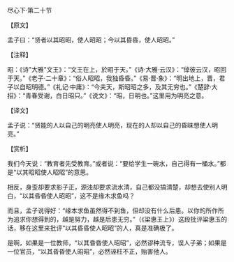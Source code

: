 

尽心下·第二十节

【原文】

孟子曰：“贤者以其昭昭，使人昭昭；今以其昏昏，使人昭昭。”

【注释】

昭：《诗"大雅"文王》：“文王在上，於昭于天。”《诗·大雅·云汉》：“倬彼云汉，昭回于天。”《老子·二十章》：“俗人昭昭，我独昏昏。”《易·晋·象》：“明出地上，晋，君子以自昭明德。”《礼记·中庸》：“今夫天，斯昭昭之多，及其无穷也。”《楚辞·大招》：“青春受谢，白日昭只。”《说文》：“昭，日明也。”这里用为明亮之意。

【译文】

孟子说：“贤能的人以自己的明亮使人明亮，现在的人却以自己的昏昧想使人明亮。”

【赏析】

我们今天说：“教育者先受教育。”或者说：“要给学生一碗水，自己得有一桶水。”都是“以其昭昭使人昭昭”的意思。

相反，身歪却要求影子正，源浊却要求流水清，自己都没搞清楚，却想去使别人明白，“以其昏昏使人昭昭”，这不是缘木求鱼吗？

而且，孟子说得好：“缘本求鱼虽然得不到鱼，但却没有什么后患。以你的所作所为追求你想得到的，越是努力，越是后患无穷。”（《梁惠王上》）这段批评粱惠玉的话，移在这里来批评“以其昏昏使人昭昭”的人，真是准确极了。

是啊，如果是一位教师，“以其昏昏使人昭昭”，必然谬种流专，误人子弟；如果是一位官员，“以其昏昏使人昭昭”，必然诬枉不正，贻害他人。

